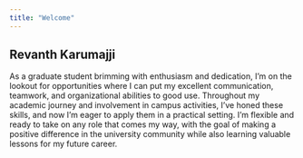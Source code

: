 ```yaml
---
title: "Welcome"
---
```


## Revanth Karumajji

As a graduate student brimming with enthusiasm and dedication, I'm on the lookout for opportunities where I can put my excellent communication, teamwork, and organizational abilities to good use. Throughout my academic journey and involvement in campus activities, I've honed these skills, and now I'm eager to apply them in a practical setting. I'm flexible and ready to take on any role that comes my way, with the goal of making a positive difference in the university community while also learning valuable lessons for my future career.
